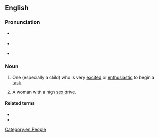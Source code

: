 ==English==
{{was wotd|2009|January|26}}
{{rfe|en}} <!-- Are beavers noted for their premature wood-chopping, or is it just a good-sounding word pair? -->
===Pronunciation===
* {{a|UK}} {{IPA|/ˌiː.ɡə ˈbiː.və/|lang=en}}
* {{a|US}} {{IPA|/ˌi.ɡɚ ˈbi.vɚ/|lang=en}}
* {{audio|en-us-eager beaver.ogg|Audio (US)|lang=en}}

===Noun===
{{en-noun}}

# {{lb|en|idiomatic|colloquial}} One (especially a child) who is very [[excited]] or [[enthusiastic]] to begin a [[task]].
# {{lb|en|idiomatic|humorous}} A woman with a high [[sex drive]].

====Related terms====
* {{l|en|eager}}
* {{l|en|beaver away}}

[[Category:en:People]]